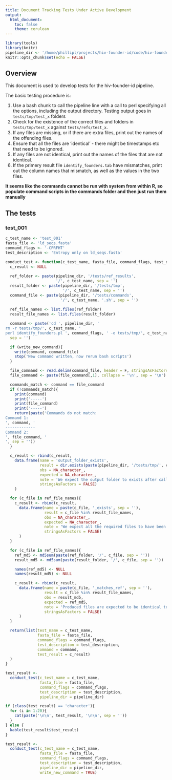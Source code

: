 ```yaml
---
title: Document Tracking Tests Under Active Development
output: 
  html_document:
    toc: false
    theme: cerulean
---
```


```r
library(tools)
library(knitr)
pipeline_dir <- '/home/phillipl/projects/hiv-founder-id/code/hiv-founder-id'
knitr::opts_chunk$set(echo = FALSE)
```

## Overview

This document is used to develop tests for the hiv-founder-id pipeline.

The basic testing procedure is:

1) Use a bash chunk to call the pipeline line with a call to perl specifying all the options, including the output directory. Testing output goes in `tests/tmp/test_x` folders
2) Check for the existence of the correct files and folders in `tests/tmp/test_x` against `tests/refs/test_x`.
3) If any files are missing, or if there are extra files, print out the names of the offending files.
4) Ensure that all the files are 'identical' - there might be timestamps etc that need to be ignored.
5) If any files are not identical, print out the names of the files that are not identical.
6) If the primery result file `identify_founders.tab` have mismatches, print out the column names that mismatch, as well as the values in the two files.

**It seems like the commands cannot be run with system from within R, so populate command scripts in the commands folder and then just run them manually**

## The tests

### test_001

```r
c_test_name <- 'test_001'
fasta_file <- 'ld_seqs.fasta'
command_flags <- '-CPRFHT'
test_description <- 'Entropy only on ld_seqs.fasta'
```

```r
conduct_test <- function(c_test_name, fasta_file, command_flags, test_description, pipeline_dir, write_new_command = FALSE){
  c_result <- NULL
  
  ref_folder <- paste(pipeline_dir, '/tests/ref_results',
                      '/', c_test_name, sep = '')
  result_folder <- paste(pipeline_dir, '/tests/tmp',
                         '/', c_test_name, sep = '')
  command_file <- paste(pipeline_dir, '/tests/commands',
                        '/', c_test_name, '.sh', sep = '')
  
  ref_file_names <- list.files(ref_folder)
  result_file_names <- list.files(result_folder)

  command <- paste('cd ', pipeline_dir, '
rm -r tests/tmp/', c_test_name, '
perl identify_founders.pl ', command_flags, ' -o tests/tmp/', c_test_name, ' tests/data/', fasta_file, 
  sep = '')

  if (write_new_command){
    write(command, command_file)
    stop('New command written, now rerun bash scripts')
  }

  file_command <- read.delim(command_file, header = F, stringsAsFactors = FALSE)
  file_command <- paste(file_command[,1], collapse = '\n', sep = '\n')

  commands_match <- command == file_command
  if (!commands_match){
    print(command)
    print('-----')
    print(file_command)
    print('-----')
    return(paste('Commands do not match:
Command 1:
', command, '
-------------
Command 2:
', file_command, '
', sep = ''))
  }

  c_result <- rbind(c_result,
    data.frame(name = 'output_folder_exists',
               result = dir.exists(paste(pipeline_dir, '/tests/tmp/', c_test_name, sep = '')),
               obs = NA_character_,
               expected = NA_character_,
               note = 'We expect the output folder to exists after calling the pipeline',
               stringsAsFactors = FALSE)
    )

  for (c_file in ref_file_names){
    c_result <- rbind(c_result,
      data.frame(name = paste(c_file, '_exists', sep = ''),
                 result = c_file %in% result_file_names,
                 obs = NA_character_,
                 expected = NA_character_,
                 note = 'We expect all the required files to have been created',
                 stringsAsFactors = FALSE)
      )
  }

  for (c_file in ref_file_names){
    ref_md5 <- md5sum(paste(ref_folder, '/', c_file, sep = ''))
    result_md5 <- md5sum(paste(result_folder, '/', c_file, sep = ''))

    names(ref_md5) <- NULL
    names(result_md5) <- NULL

    c_result <- rbind(c_result,
      data.frame(name = paste(c_file, '_matches_ref', sep = ''),
                 result = c_file %in% result_file_names,
                 obs = result_md5,
                 expected = ref_md5,
                 note = 'Produced files are expected to be identical to the reference files',
                 stringsAsFactors = FALSE)
      )
  }

  return(list(test_name = c_test_name,
              fasta_file = fasta_file,
              command_flags = command_flags,
              test_description = test_description,
              command = command,
              test_result = c_result)
  )
}
```

```r
test_result <-
  conduct_test(c_test_name = c_test_name,
               fasta_file = fasta_file,
               command_flags = command_flags,
               test_description = test_description,
               pipeline_dir = pipeline_dir)

if (class(test_result) == 'character'){
  for (i in 1:20){
    cat(paste('\n\n', test_result, '\n\n', sep = ''))
  }
} else {
  kable(test_result$test_result)
}
```

```r

test_result <-
  conduct_test(c_test_name = c_test_name,
               fasta_file = fasta_file,
               command_flags = command_flags,
               test_description = test_description,
               pipeline_dir = pipeline_dir,
               write_new_command = TRUE)

```

